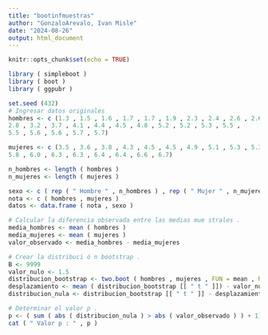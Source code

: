 ```yaml
---
title: "bootinfmuestras"
author: "GonzaloArevalo, Ivan Misle"
date: "2024-08-26"
output: html_document
---
```


```r
knitr::opts_chunk$set(echo = TRUE)
```

```r
library ( simpleboot )
library ( boot )
library ( ggpubr )

set.seed (432)
# Ingresar datos originales
hombres <- c (1.3 , 1.5 , 1.6 , 1.7 , 1.7 , 1.9 , 2.3 , 2.4 , 2.6 , 2.6 , 2.7 ,
2.8 , 3.2 , 3.7 , 4.1 , 4.4 , 4.5 , 4.8 , 5.2 , 5.2 , 5.3 , 5.5 ,
5.5 , 5.6 , 5.6 , 5.7 , 5.7)

mujeres <- c (3.5 , 3.6 , 3.8 , 4.3 , 4.5 , 4.5 , 4.9 , 5.1 , 5.3 , 5.3 , 5.5 ,
5.8 , 6.0 , 6.3 , 6.3 , 6.4 , 6.4 , 6.6 , 6.7)

n_hombres <- length ( hombres )
n_mujeres <- length ( mujeres )

sexo <- c ( rep ( " Hombre " , n_hombres ) , rep ( " Mujer " , n_mujeres ) )
nota <- c ( hombres , mujeres )
datos <- data.frame ( nota , sexo )

# Calcular la diferencia observada entre las medias mue strales .
media_hombres <- mean ( hombres )
media_mujeres <- mean ( mujeres )
valor_observado <- media_hombres - media_mujeres

# Crear la distribuci ó n bootstrap .
B <- 9999
valor_nulo <- 1.5
distribucion_bootstrap <- two.boot ( hombres , mujeres , FUN = mean , R = B )
desplazamiento <- mean ( distribucion_bootstrap [[ " t " ]]) - valor_nulo
distribucion_nula <- distribucion_bootstrap [[ " t " ]] - desplazamiento

# Determinar el valor p .
p <- ( sum ( abs ( distribucion_nula ) > abs ( valor_observado ) ) + 1) / ( B + 1)
cat ( " Valor p : " , p )
```

